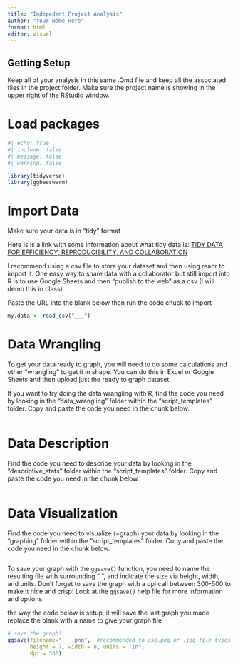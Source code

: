 ```yaml
---
title: "Indepedent Project Analysis"
author: "Your Name Here"
format: html
editor: visual
---
```


## Getting Setup

Keep all of your analysis in this same .Qmd file and keep all the associated files in the project folder. Make sure the project name is showing in the upper right of the RStudio window.

# Load packages

```r
#| echo: true
#| include: false
#| message: false
#| warning: false

library(tidyverse)
library(ggbeeswarm)

```

# Import Data

Make sure your data is in "tidy" format 

Here is is a link with some information about what tidy data is:
[TIDY DATA FOR EFFICIENCY, REPRODUCIBILITY, AND COLLABORATION](https://www.openscapes.org/blog/2020/10/12/tidy-data/)

I recommend using a csv file to store your dataset and then using readr to import it. One easy way to share data with a collaborator but still import into R is to use Google Sheets and then "publish to the web" as a csv (I will demo this in class)


Paste the URL into the blank below then run the code chuck to import

```r


my.data <- read_csv("___")

```

# Data Wrangling

To get your data ready to graph, you will need to do some calculations and other "wrangling" to get it in shape. You can do this in Excel or Google Sheets and then upload just the ready to graph dataset. 

If you want to try doing the data wrangling with R, find the code you need by looking in the "data_wrangling" folder within the "script_templates" folder. Copy and paste the code you need in the chunk below.


```r



```



# Data Description

Find the code you need to describe your data by looking in the "descriptive_stats" folder within the "script_templates" folder. Copy and paste the code you need in the chunk below.

```r




```



# Data Visualization

Find the code you need to visualize (=graph) your data by looking in the "graphing" folder within the "script_templates" folder. Copy and paste the code you need in the chunk below.

```r




```

To save your graph with the `ggsave()` function, you need to name the resulting file with surrounding " ", and indicate the size via height, width, and units. Don't forget to save the graph with a dpi call between 300-500 to make it nice and crisp! Look at the `ggsave()` help file for more information and options.

the way the code below is setup, it will save the last graph you made
replace the blank with a name to give your graph file

```r

# save the graph!
ggsave(filename="___.png",  #recommended to use.png or .jpg file types
       height = 7, width = 8, units = "in", 
       dpi = 300)

```
